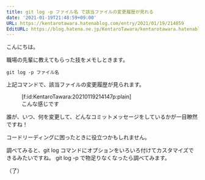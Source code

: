 ```yaml
---
title: git log -p ファイル名 で該当ファイルの変更履歴が見れる
date: '2021-01-19T21:48:59+09:00'
URL: https://kentarotawara.hatenablog.com/entry/2021/01/19/214859
EditURL: https://blog.hatena.ne.jp/KentaroTawara/kentarotawara.hatenablog.com/atom/entry/26006613680448198
---
```


こんにちは。

職場の先輩に教えてもらった技をメモしときます。

```
git log -p ファイル名

```

上記コマンドで、該当ファイルの変更履歴が見られます。

<figure class="figure-image figure-image-fotolife" title="こんな感じです">
  [f:id:KentaroTawara:20210119214147p:plain]
  <figcaption>こんな感じです</figcaption>
</figure>

誰が、いつ、何を変更して、どんなコミットメッセージをしているかが一目瞭然ですね！

コードリーディングに困ったときに役立つかもしれません。

調べてみると、git log コマンドにオプションをいろいろ付けてカスタマイズできるみたいですね。
git log -p で物足りなくなったら調べてみます。

（了）
